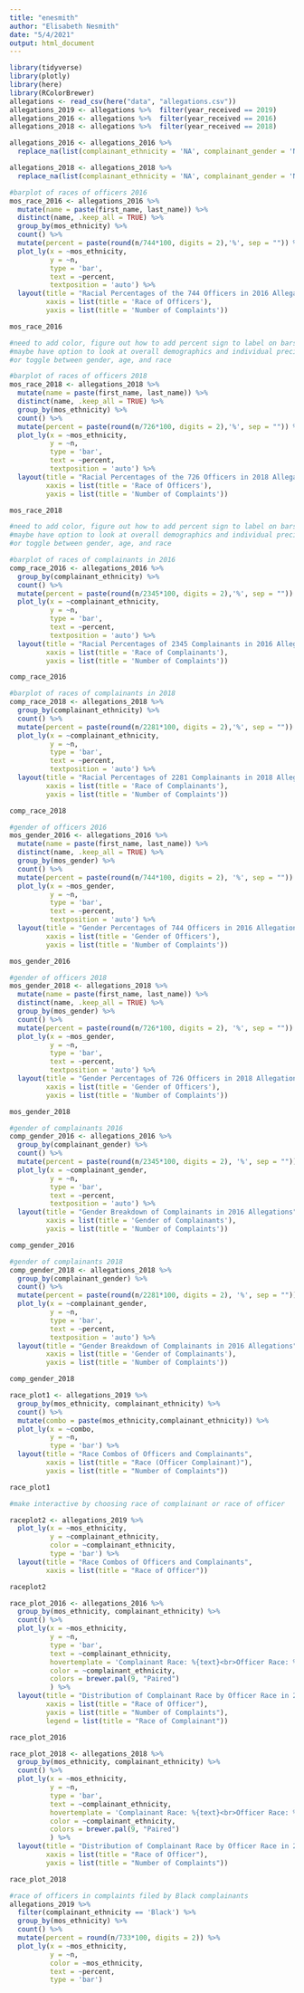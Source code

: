 ```yaml
---
title: "enesmith"
author: "Elisabeth Nesmith"
date: "5/4/2021"
output: html_document
---
```


```r
library(tidyverse)
library(plotly)
library(here)
library(RColorBrewer)
allegations <- read_csv(here("data", "allegations.csv")) 
allegations_2019 <- allegations %>%  filter(year_received == 2019)
allegations_2016 <- allegations %>%  filter(year_received == 2016)
allegations_2018 <- allegations %>%  filter(year_received == 2018)
```

```r
allegations_2016 <- allegations_2016 %>% 
  replace_na(list(complainant_ethnicity = 'NA', complainant_gender = 'NA', complainant_age_incident = 'NA'))

allegations_2018 <- allegations_2018 %>% 
  replace_na(list(complainant_ethnicity = 'NA', complainant_gender = 'NA', complainant_age_incident = 'NA'))
```


```r
#barplot of races of officers 2016
mos_race_2016 <- allegations_2016 %>%
  mutate(name = paste(first_name, last_name)) %>% 
  distinct(name, .keep_all = TRUE) %>% 
  group_by(mos_ethnicity) %>% 
  count() %>% 
  mutate(percent = paste(round(n/744*100, digits = 2),'%', sep = "")) %>% 
  plot_ly(x = ~mos_ethnicity,
          y = ~n,
          type = 'bar',
          text = ~percent,
          textposition = 'auto') %>% 
  layout(title = "Racial Percentages of the 744 Officers in 2016 Allegations",
         xaxis = list(title = 'Race of Officers'),
         yaxis = list(title = 'Number of Complaints'))

mos_race_2016

#need to add color, figure out how to add percent sign to label on bars, figure out interactive element?
#maybe have option to look at overall demographics and individual precincts?
#or toggle between gender, age, and race
```

```r
#barplot of races of officers 2018
mos_race_2018 <- allegations_2018 %>%
  mutate(name = paste(first_name, last_name)) %>% 
  distinct(name, .keep_all = TRUE) %>% 
  group_by(mos_ethnicity) %>% 
  count() %>% 
  mutate(percent = paste(round(n/726*100, digits = 2),'%', sep = "")) %>% 
  plot_ly(x = ~mos_ethnicity,
          y = ~n,
          type = 'bar',
          text = ~percent,
          textposition = 'auto') %>% 
  layout(title = "Racial Percentages of the 726 Officers in 2018 Allegations",
         xaxis = list(title = 'Race of Officers'),
         yaxis = list(title = 'Number of Complaints'))

mos_race_2018

#need to add color, figure out how to add percent sign to label on bars, figure out interactive element?
#maybe have option to look at overall demographics and individual precincts?
#or toggle between gender, age, and race
```


```r
#barplot of races of complainants in 2016
comp_race_2016 <- allegations_2016 %>%
  group_by(complainant_ethnicity) %>% 
  count() %>% 
  mutate(percent = paste(round(n/2345*100, digits = 2),'%', sep = "")) %>% 
  plot_ly(x = ~complainant_ethnicity,
          y = ~n,
          type = 'bar',
          text = ~percent,
          textposition = 'auto') %>% 
  layout(title = "Racial Percentages of 2345 Complainants in 2016 Allegations",
         xaxis = list(title = 'Race of Complainants'),
         yaxis = list(title = 'Number of Complaints'))

comp_race_2016
```

```r
#barplot of races of complainants in 2018
comp_race_2018 <- allegations_2018 %>%
  group_by(complainant_ethnicity) %>% 
  count() %>% 
  mutate(percent = paste(round(n/2281*100, digits = 2),'%', sep = "")) %>% 
  plot_ly(x = ~complainant_ethnicity,
          y = ~n,
          type = 'bar',
          text = ~percent,
          textposition = 'auto') %>% 
  layout(title = "Racial Percentages of 2281 Complainants in 2018 Allegations",
         xaxis = list(title = 'Race of Complainants'),
         yaxis = list(title = 'Number of Complaints'))

comp_race_2018
```

```r
#gender of officers 2016
mos_gender_2016 <- allegations_2016 %>%
  mutate(name = paste(first_name, last_name)) %>% 
  distinct(name, .keep_all = TRUE) %>% 
  group_by(mos_gender) %>% 
  count() %>%
  mutate(percent = paste(round(n/744*100, digits = 2), '%', sep = "")) %>% 
  plot_ly(x = ~mos_gender,
          y = ~n,
          type = 'bar',
          text = ~percent,
          textposition = 'auto') %>% 
  layout(title = "Gender Percentages of 744 Officers in 2016 Allegations",
         xaxis = list(title = 'Gender of Officers'),
         yaxis = list(title = 'Number of Complaints'))

mos_gender_2016
```

```r
#gender of officers 2018
mos_gender_2018 <- allegations_2018 %>%
  mutate(name = paste(first_name, last_name)) %>% 
  distinct(name, .keep_all = TRUE) %>% 
  group_by(mos_gender) %>% 
  count() %>%
  mutate(percent = paste(round(n/726*100, digits = 2), '%', sep = "")) %>% 
  plot_ly(x = ~mos_gender,
          y = ~n,
          type = 'bar',
          text = ~percent,
          textposition = 'auto') %>% 
  layout(title = "Gender Percentages of 726 Officers in 2018 Allegations",
         xaxis = list(title = 'Gender of Officers'),
         yaxis = list(title = 'Number of Complaints'))

mos_gender_2018
```

```r
#gender of complainants 2016
comp_gender_2016 <- allegations_2016 %>% 
  group_by(complainant_gender) %>% 
  count() %>% 
  mutate(percent = paste(round(n/2345*100, digits = 2), '%', sep = "")) %>% 
  plot_ly(x = ~complainant_gender,
          y = ~n,
          type = 'bar',
          text = ~percent,
          textposition = 'auto') %>% 
  layout(title = "Gender Breakdown of Complainants in 2016 Allegations",
         xaxis = list(title = 'Gender of Complainants'),
         yaxis = list(title = 'Number of Complaints'))

comp_gender_2016
```

```r
#gender of complainants 2018
comp_gender_2018 <- allegations_2018 %>% 
  group_by(complainant_gender) %>% 
  count() %>% 
  mutate(percent = paste(round(n/2281*100, digits = 2), '%', sep = "")) %>% 
  plot_ly(x = ~complainant_gender,
          y = ~n,
          type = 'bar',
          text = ~percent,
          textposition = 'auto') %>% 
  layout(title = "Gender Breakdown of Complainants in 2016 Allegations",
         xaxis = list(title = 'Gender of Complainants'),
         yaxis = list(title = 'Number of Complaints'))

comp_gender_2018
```

```r
race_plot1 <- allegations_2019 %>%
  group_by(mos_ethnicity, complainant_ethnicity) %>% 
  count() %>% 
  mutate(combo = paste(mos_ethnicity,complainant_ethnicity)) %>% 
  plot_ly(x = ~combo,
          y = ~n,
          type = 'bar') %>% 
  layout(title = "Race Combos of Officers and Complainants",
         xaxis = list(title = "Race (Officer Complainant)"),
         yaxis = list(title = "Number of Complaints"))

race_plot1

#make interactive by choosing race of complainant or race of officer
```

```r
raceplot2 <- allegations_2019 %>%
  plot_ly(x = ~mos_ethnicity,
          y = ~complainant_ethnicity,
          color = ~complainant_ethnicity,
          type = 'bar') %>% 
  layout(title = "Race Combos of Officers and Complainants",
         xaxis = list(title = "Race of Officer"))

raceplot2
```

```r
race_plot_2016 <- allegations_2016 %>%
  group_by(mos_ethnicity, complainant_ethnicity) %>% 
  count() %>% 
  plot_ly(x = ~mos_ethnicity,
          y = ~n,
          type = 'bar',
          text = ~complainant_ethnicity,
          hovertemplate = 'Complainant Race: %{text}<br>Officer Race: %{x}<br>%{y}',
          color = ~complainant_ethnicity,
          colors = brewer.pal(9, "Paired")
          ) %>% 
  layout(title = "Distribution of Complainant Race by Officer Race in 2016",
         xaxis = list(title = "Race of Officer"),
         yaxis = list(title = "Number of Complaints"),
         legend = list(title = "Race of Complainant"))

race_plot_2016
```

```r
race_plot_2018 <- allegations_2018 %>%
  group_by(mos_ethnicity, complainant_ethnicity) %>% 
  count() %>% 
  plot_ly(x = ~mos_ethnicity,
          y = ~n,
          type = 'bar',
          text = ~complainant_ethnicity,
          hovertemplate = 'Complainant Race: %{text}<br>Officer Race: %{x}<br>%{y}',
          color = ~complainant_ethnicity,
          colors = brewer.pal(9, "Paired")
          ) %>% 
  layout(title = "Distribution of Complainant Race by Officer Race in 2018 Allegations",
         xaxis = list(title = "Race of Officer"),
         yaxis = list(title = "Number of Complaints"))

race_plot_2018
```

```r
#race of officers in complaints filed by Black complainants
allegations_2019 %>%
  filter(complainant_ethnicity == 'Black') %>% 
  group_by(mos_ethnicity) %>% 
  count() %>% 
  mutate(percent = round(n/733*100, digits = 2)) %>%
  plot_ly(x = ~mos_ethnicity,
          y = ~n,
          color = ~mos_ethnicity,
          text = ~percent,
          type = 'bar')
```



